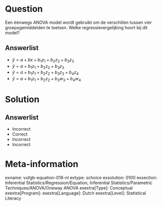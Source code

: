 Question
========
  
Een éénwegs ANOVA model wordt gebruikt om de verschillen tussen vier groepsgemiddelden te toetsen. Welke regressievergelijking hoort bij dit model?
  
Answerlist
----------
* $\hat{y} = a+bx+b_{1}z_{1}+b_{2}z_{2}+b_{3}z_{3}$
* $\hat{y} = a+b_{1}z_{1}+b_{2}z_{2}+b_{3}z_{3}$
* $\hat{y} = a+b_{1}z_{1}+b_{2}z_{2}+b_{3}z_{3}+b_{4}z_{4}$
* $\hat{y} = a+b_{1}z_{1}+b_{2}z_{2}+b_{3}w_{3}+b_{4}w_{4}$

Solution
========

Answerlist
----------
* Incorrect
* Correct
* Incorrect
* Incorrect

Meta-information
================
exname: vufgb-equation-018-nl
extype: schoice
exsolution: 0100
exsection: Inferential Statistics/Regression/Equation, Inferential Statistics/Parametric Techniques/ANOVA/Oneway ANOVA
exextra[Type]: Conceptual
exextra[Program]: 
exextra[Language]: Dutch
exextra[Level]: Statistical Literacy
